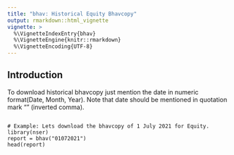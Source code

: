 ---
title: "bhav: Historical Equity Bhavcopy"
output: rmarkdown::html_vignette
vignette: >
  %\VignetteIndexEntry{bhav}
  %\VignetteEngine{knitr::rmarkdown}
  %\VignetteEncoding{UTF-8}
---

## Introduction 

To download historical bhavcopy just mention the date in numeric format(Date, Month, Year). Note that date should be mentioned 
in quotation mark "" (inverted comma). 

``` 

# Example: Lets download the bhavcopy of 1 July 2021 for Equity. 
library(nser)
report = bhav("01072021")
head(report)

```
